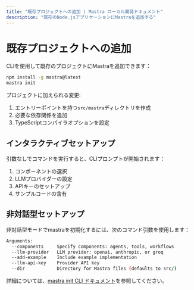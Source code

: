```yaml
---
title: "既存プロジェクトへの追加 | Mastra ローカル開発ドキュメント"
description: "既存のNode.jsアプリケーションにMastraを追加する"
---
```


# 既存プロジェクトへの追加

CLIを使用して既存のプロジェクトにMastraを追加できます：

```bash npm2yarn copy
npm install -g mastra@latest 
mastra init
```

プロジェクトに加えられる変更:
1. エントリーポイントを持つ`src/mastra`ディレクトリを作成
2. 必要な依存関係を追加
3. TypeScriptコンパイラオプションを設定


## インタラクティブセットアップ

引数なしでコマンドを実行すると、CLIプロンプトが開始されます：

1. コンポーネントの選択
2. LLMプロバイダーの設定
3. APIキーのセットアップ
4. サンプルコードの含有

## 非対話型セットアップ

非対話型モードでmastraを初期化するには、次のコマンド引数を使用します：

```bash
Arguments:
  --components     Specify components: agents, tools, workflows
  --llm-provider   LLM provider: openai, anthropic, or groq
  --add-example    Include example implementation
  --llm-api-key    Provider API key
  --dir            Directory for Mastra files (defaults to src/)
```
詳細については、[mastra init CLI ドキュメント](/docs/reference/cli/init)を参照してください。






